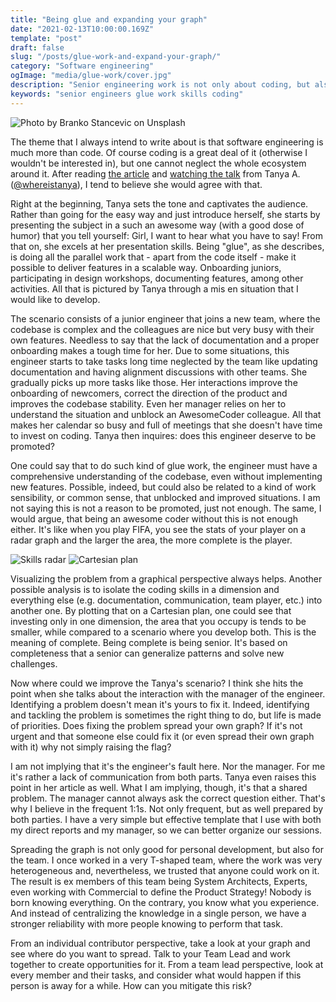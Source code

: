 ```yaml
---
title: "Being glue and expanding your graph"
date: "2021-02-13T10:00:00.169Z"
template: "post"
draft: false
slug: "/posts/glue-work-and-expand-your-graph/"
category: "Software engineering"
ogImage: "media/glue-work/cover.jpg"
description: "Senior engineering work is not only about coding, but also about all the other tasks around. However, make sure you do spare time to code as well"
keywords: "senior engineers glue work skills coding"
---
```


![Photo by Branko Stancevic on Unsplash](/media/glue-work/cover.jpg)

The theme that I always intend to write about is that software engineering is much more than code. Of course coding is a great deal of it (otherwise I wouldn't be interested in), but one cannot neglect the whole ecosystem around it. After reading [the article](https://noidea.dog/glue) and [watching the talk](https://www.youtube.com/watch?v=KClAPipnKqw) from Tanya A. ([@whereistanya](https://twitter.com/whereistanya)), I tend to believe she would agree with that. 

Right at the beginning, Tanya sets the tone and captivates the audience. Rather than going for the easy way and just introduce herself, she starts by presenting the subject in a such an awesome way (with a good dose of humor) that you tell yourself: Girl, I want to hear what you have to say! From that on, she excels at her presentation skills. 
Being "glue", as she describes, is doing all the parallel work that - apart from the code itself - make it possible to deliver features in a scalable way. Onboarding juniors, participating in design workshops, documenting features, among other activities. All that is pictured by Tanya through a mis en situation that I would like to develop. 

The scenario consists of a junior engineer that  joins a new team, where the codebase is complex and the colleagues are nice but very busy with their own features. Needless to say that the lack of documentation and a proper onboarding makes a tough time for her. Due to some situations, this engineer starts to take tasks long time neglected by the team like updating documentation and having alignment discussions with other teams. She gradually picks up more tasks like those. Her interactions improve the onboarding of newcomers, correct the direction of the product and improves the codebase stability. 
Even her manager relies on her to understand the situation and unblock an AwesomeCoder colleague. All that makes her calendar so busy and full of meetings that she doesn't have time to invest on coding. Tanya then inquires: does this engineer deserve to be promoted? 

One could say that to do such kind of glue work, the engineer must have a comprehensive understanding of the codebase, even without implementing new features. Possible, indeed, but could also be related to a kind of work sensibility, or common sense, that unblocked and improved situations. I am not saying this is not a reason to be promoted, just not enough. The same, I would argue, that being an awesome coder without this is not enough either. It's like when you play FIFA, you see the stats of your player on a radar graph and the larger the area, the more complete is the player.

![Skills radar](/media/glue-work/radar-chart.png)
![Cartesian plan](/media/glue-work/cartesian-chart.png)

Visualizing the problem from a graphical perspective always helps. Another possible analysis is to isolate the coding skills in a dimension and  everything else (e.g. documentation, communication, team player, etc.) into another one. By plotting that on a Cartesian plan, one could see that investing only in one dimension, the area that you occupy is tends to be smaller, while compared to a scenario where you develop both. This is the meaning of complete. Being complete is being senior. It's based on completeness that a senior can generalize patterns and solve new challenges. 

Now where could we improve the Tanya's scenario? I think she hits the point when she talks about the interaction with the manager of the engineer. Identifying a problem doesn't mean it's yours to fix it. Indeed, identifying and tackling the problem is sometimes the right thing to do, but life is made of priorities. Does fixing the problem spread your own graph? If it's not urgent and that someone else could fix it (or even spread their own graph with it) why not simply raising the flag? 

I am not implying that it's the engineer's fault here. Nor the manager. For me it's rather a lack of communication from both parts. Tanya even raises this point in her article as well. What I am implying, though, it's that a shared problem. The manager cannot always ask the correct question either. That's why I believe in the frequent 1:1s. Not only frequent, but as well prepared by both parties. I have a very simple but effective template that I use with both my direct reports and my manager, so we can better organize our sessions. 

Spreading the graph is not only good for personal development, but also for the team. I once worked in a very T-shaped team, where the work was very heterogeneous and, nevertheless, we trusted that anyone could work on it. The result is ex members of this team being System Architects, Experts, even working with Commercial to define the Product Strategy! Nobody is born knowing everything. On the contrary, you know what you experience. And instead of centralizing the knowledge in a single person, we have a stronger reliability with more people knowing to perform that task. 

From an individual contributor perspective, take a look at your graph and see where do you want to spread. Talk to your Team Lead and work together to create opportunities for it. From a team lead perspective, look at every member and their tasks, and consider what would happen if this person is away for a while. How can you mitigate this risk?